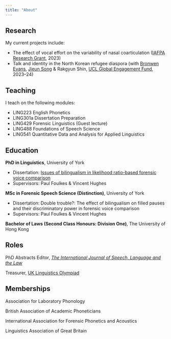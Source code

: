 ```yaml
---
title: "About"
---
```


## Research

My current projects include:

- The effect of vocal effort on the variability of nasal coarticulation ([IAFPA Research Grant](https://www.iafpa.net/about/research-grants/), 2023)
- Talk and identity in the North Korean refugee diaspora (with [Bronwen Evans](https://www.ucl.ac.uk/pals/people/bronwen-evans), [Jieun Song](https://www.jieunsong.com/) & Rakgyun Shin, [UCL Global Engagement Fund](https://www.ucl.ac.uk/global/funding-staff/global-engagement-funds), 2023–24)

## Teaching

I teach on the following modules:

- LING223 English Phonetics
- LING301a Dissertation Preparation
- LING429 Forensic Linguistics (Guest lecture)
- LING488 Foundations of Speech Science
- LING541 Quantitative Data and Analysis for Applied Linguistics

## Education

**PhD in Linguistics**, University of York

- Dissertation: [Issues of bilingualism in likelihood ratio-based forensic voice comparison](https://etheses.whiterose.ac.uk/30007/)
- Supervisors: Paul Foulkes & Vincent Hughes

**MSc in Forensic Speech Science (Distinction)**, University of York

- Dissertation: Double trouble?: The effect of bilingualism on filled pauses and their discriminatory power in forensic voice comparison
- Supervisors: Paul Foulkes & Vincent Hughes

**Bachelor of Laws (Second Class Honours: Division One)**, The University of Hong Kong

## Roles

PhD Abstracts Editor, [*The International Journal of Speech, Language and the Law*](https://utppublishing.com/journal/ijsll)

Treasurer, [UK Linguistics Olympiad](https://www.uklo.org/)

## Memberships

Association for Laboratory Phonology

British Association of Academic Phoneticians

International Association for Forensic Phonetics and Acoustics

Linguistics Association of Great Britain